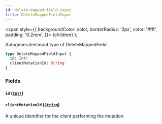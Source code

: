 ```yaml
---
id: delete-mapped-field-input
title: DeleteMappedFieldInput
---
```


<span
style={{
      backgroundColor: color,
      borderRadius: '2px',
      color: '#fff',
      padding: '0.2rem',
    }}>
{children}
</span>
);

Autogenerated input type of DeleteMappedField

```graphql
type DeleteMappedFieldInput {
  id: Int!
  clientMutationId: String
}
```

### Fields

#### `id` ([`Int!`](/api/scalars/int))

#### `clientMutationId` ([`String`](/api/scalars/string))

A unique identifier for the client performing the mutation.

